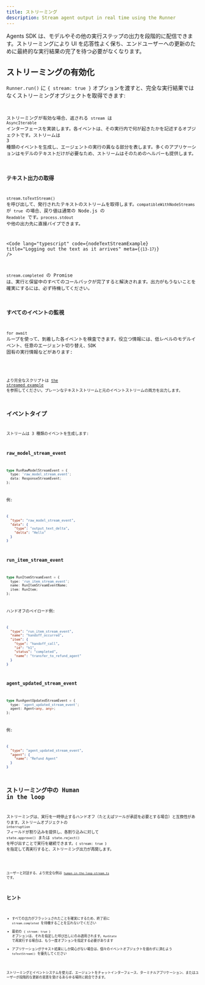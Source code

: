 ```yaml
---
title: ストリーミング
description: Stream agent output in real time using the Runner
---
```



Agents SDK は、モデルやその他の実行ステップの出力を段階的に配信できます。ストリーミングにより UI を応答性よく保ち、エンドユーザーへの更新のために最終的な実行結果の完了を待つ必要がなくなります。

## ストリーミングの有効化

`Runner.run()` に `{ stream: true }` オプションを渡すと、完全な実行結果ではなくストリーミングオブジェクトを取得できます:

<Code
  lang="typescript"
  code={basicStreamingExample}
  title="Enabling streaming"
/>

ストリーミングが有効な場合、返される `stream` は `AsyncIterable` インターフェースを実装します。各イベントは、その実行内で何が起きたかを記述するオブジェクトです。ストリームは 3 種類のイベントを生成し、エージェントの実行の異なる部分を表します。多くのアプリケーションはモデルのテキストだけが必要なため、ストリームはそのためのヘルパーも提供します。

### テキスト出力の取得

`stream.toTextStream()` を呼び出して、発行されたテキストのストリームを取得します。`compatibleWithNodeStreams` が `true` の場合、戻り値は通常の Node.js の `Readable` です。`process.stdout` や他の出力先に直接パイプできます。

<Code
  lang="typescript"
  code={nodeTextStreamExample}
  title="Logging out the text as it arrives"
  meta={`{13-17}`}
/>

`stream.completed` の Promise は、実行と保留中のすべてのコールバックが完了すると解決されます。出力がもうないことを確実にするには、必ず待機してください。

### すべてのイベントの監視

`for await` ループを使って、到着した各イベントを検査できます。役立つ情報には、低レベルのモデルイベント、任意のエージェント切り替え、SDK 固有の実行情報などがあります:

<Code
  lang="typescript"
  code={handleAllEventsExample}
  title="Listening to all events"
/>

より完全なスクリプトは [the streamed example](https://github.com/openai/openai-agents-js/tree/main/examples/agent-patterns/streamed.ts) を参照してください。プレーンなテキストストリームと元のイベントストリームの両方を出力します。

## イベントタイプ

ストリームは 3 種類のイベントを生成します:

### raw_model_stream_event

```ts
type RunRawModelStreamEvent = {
  type: 'raw_model_stream_event';
  data: ResponseStreamEvent;
};
```

例:

```json
{
  "type": "raw_model_stream_event",
  "data": {
    "type": "output_text_delta",
    "delta": "Hello"
  }
}
```

### run_item_stream_event

```ts
type RunItemStreamEvent = {
  type: 'run_item_stream_event';
  name: RunItemStreamEventName;
  item: RunItem;
};
```

ハンドオフのペイロード例:

```json
{
  "type": "run_item_stream_event",
  "name": "handoff_occurred",
  "item": {
    "type": "handoff_call",
    "id": "h1",
    "status": "completed",
    "name": "transfer_to_refund_agent"
  }
}
```

### agent_updated_stream_event

```ts
type RunAgentUpdatedStreamEvent = {
  type: 'agent_updated_stream_event';
  agent: Agent<any, any>;
};
```

例:

```json
{
  "type": "agent_updated_stream_event",
  "agent": {
    "name": "Refund Agent"
  }
}
```

## ストリーミング中の Human in the loop

ストリーミングは、実行を一時停止するハンドオフ（たとえばツールが承認を必要とする場合）と互換性があります。ストリームオブジェクトの `interruption` フィールドが割り込みを提供し、各割り込みに対して `state.approve()` または `state.reject()` を呼び出すことで実行を継続できます。`{ stream: true }` を指定して再実行すると、ストリーミング出力が再開します。

<Code
  lang="typescript"
  code={streamedHITLExample}
  title="Handling human approval while streaming"
/>

ユーザーと対話する、より完全な例は
[`human-in-the-loop-stream.ts`](https://github.com/openai/openai-agents-js/tree/main/examples/agent-patterns/human-in-the-loop-stream.ts) です。

## ヒント

- すべての出力がフラッシュされたことを確実にするため、終了前に `stream.completed` を待機することを忘れないでください
- 最初の `{ stream: true }` オプションは、それを指定した呼び出しにのみ適用されます。`RunState` で再実行する場合は、もう一度オプションを指定する必要があります
- アプリケーションがテキスト結果にしか関心がない場合は、個々のイベントオブジェクトを扱わずに済むよう `toTextStream()` を優先してください

ストリーミングとイベントシステムを使えば、エージェントをチャットインターフェース、ターミナルアプリケーション、またはユーザーが段階的な更新の恩恵を受けるあらゆる場所に統合できます。
